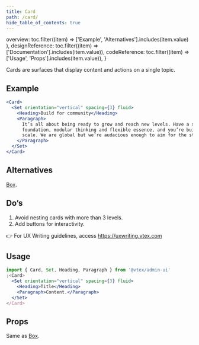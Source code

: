 ```yaml
---
title: Card
path: /card/
hide_table_of_contents: true
---
```



  overview: toc.filter((item) =>
    ['Example', 'Alternatives'].includes(item.value)
  ),
  designReference: toc.filter((item) => ['Documentation'].includes(item.value)),
  codeReference: toc.filter((item) => ['Usage', 'Props'].includes(item.value)),
}

<Page toc={tabToc} hasTabs>
  <Panel id="overview">
Cards are surfaces that display content and actions on a single topic.

## Example

```jsx live
<Card>
  <Set orientation="vertical" spacing={3} fluid>
    <Heading>Build for community</Heading>
    <Paragraph>
      It’s all about being ready to grow and reach new levels. Have a solid
      foundation, modular thinking and flexible essence, and you’re building for
      scale. We are global but we’re audacious enough to aim for the stars.
    </Paragraph>
  </Set>
</Card>
```

## Alternatives

[Box](box/).

  </Panel>
  <Panel id="designReference">

## Do’s

1. Avoid nesting cards with more than 3 levels.
2. Add buttons for interactivity.

👉 For UX Writing guidelines, access https://uxwriting.vtex.com

  </Panel>
  <Panel id="codeReference">

## Usage

```jsx isStatic
import { Card, Set, Heading, Paragraph } from '@vtex/admin-ui'
;<Card>
  <Set orientation="vertical" spacing={3} fluid>
    <Heading>Title</Heading>
    <Paragraph>Content.</Paragraph>
  </Set>
</Card>
```

## Props

Same as [Box](box/).

  </Panel>
</Page>
